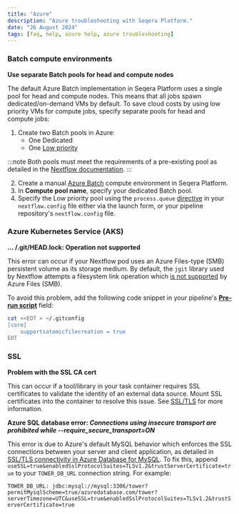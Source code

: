 ```yaml
---
title: "Azure"
description: "Azure troubleshooting with Seqera Platform."
date: "26 August 2024"
tags: [faq, help, azure help, azure troubleshooting]
---
```


### Batch compute environments

**Use separate Batch pools for head and compute nodes**

The default Azure Batch implementation in Seqera Platform uses a single pool for head and compute nodes. This means that all jobs spawn dedicated/on-demand VMs by default. To save cloud costs by using low priority VMs for compute jobs, specify separate pools for head and compute jobs:

1. Create two Batch pools in Azure:
    - One Dedicated
    - One [Low priority](https://learn.microsoft.com/en-us/azure/batch/batch-spot-vms#differences-between-spot-and-low-priority-vms)

:::note
Both pools must meet the requirements of a pre-existing pool as detailed in the [Nextflow documentation](https://www.nextflow.io/docs/latest/azure.html#requirements-on-pre-existing-named-pools).
::: 

2. Create a manual [Azure Batch](../compute-envs/azure-batch.mdx#manual) compute environment in Seqera Platform.
3. In **Compute pool name**, specify your dedicated Batch pool.
4. Specify the Low priority pool using the `process.queue` [directive](https://www.nextflow.io/docs/latest/process.html#queue) in your `nextflow.config` file either via the launch form, or your pipeline repository's `nextflow.config` file.

### Azure Kubernetes Service (AKS)

**... /.git/HEAD.lock: Operation not supported**

This error can occur if your Nextflow pod uses an Azure Files-type (SMB) persistent volume as its storage medium. By default, the `jgit` library used by Nextflow attempts a filesystem link operation which [is not supported](https://docs.microsoft.com/en-us/azure/storage/files/files-smb-protocol?tabs=azure-portal#limitations) by Azure Files (SMB). 

To avoid this problem, add the following code snippet in your pipeline's [**Pre-run script**](../launch/advanced.mdx#pre--post-run-scripts) field:

```bash
cat <<EOT > ~/.gitconfig
[core]
	supportsatomicfilecreation = true
EOT
```

### SSL

**Problem with the SSL CA cert**

This can occur if a tool/library in your task container requires SSL certificates to validate the identity of an external data source. Mount SSL certificates into the container to resolve this issue. See [SSL/TLS](./enterprise/configuration/ssl_tls.mdx#configure-tower-to-trust-your-private-certificate) for more information.

**Azure SQL database error: _Connections using insecure transport are prohibited while --require_secure_transport=ON_**

This error is due to Azure's default MySQL behavior which enforces the SSL connections between your server and client application, as detailed in [SSL/TLS connectivity in Azure Database for MySQL](https://learn.microsoft.com/en-us/azure/mysql/single-server/concepts-ssl-connection-security). To fix this, append `useSSL=true&enabledSslProtocolSuites=TLSv1.2&trustServerCertificate=true` to your `TOWER_DB_URL` connection string. For example:

`TOWER_DB_URL: jdbc:mysql://mysql:3306/tower?permitMysqlScheme=true/azuredatabase.com/tower?serverTimezone=UTC&useSSL=true&enabledSslProtocolSuites=TLSv1.2&trustServerCertificate=true`

